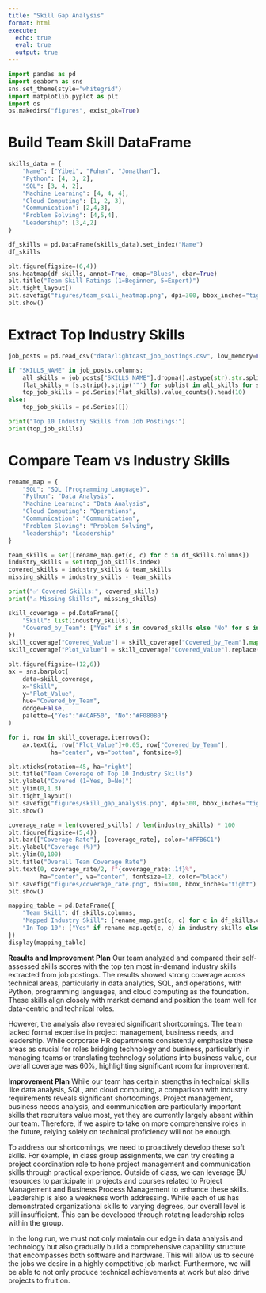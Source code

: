 ```yaml
---
title: "Skill Gap Analysis"
format: html
execute:
  echo: true   
  eval: true     
  output: true 
---
```


```python
import pandas as pd
import seaborn as sns
sns.set_theme(style="whitegrid")
import matplotlib.pyplot as plt
import os
os.makedirs("figures", exist_ok=True)
```

# Build Team Skill DataFrame
```python
skills_data = {
    "Name": ["Yibei", "Fuhan", "Jonathan"],
    "Python": [4, 3, 2],
    "SQL": [3, 4, 2],
    "Machine Learning": [4, 4, 4],
    "Cloud Computing": [1, 2, 3],
    "Communication": [2,4,3],
    "Problem Solving": [4,5,4],
    "Leadership": [3,4,2]
}

df_skills = pd.DataFrame(skills_data).set_index("Name")
df_skills

plt.figure(figsize=(6,4))
sns.heatmap(df_skills, annot=True, cmap="Blues", cbar=True)
plt.title("Team Skill Ratings (1=Beginner, 5=Expert)")
plt.tight_layout()
plt.savefig("figures/team_skill_heatmap.png", dpi=300, bbox_inches="tight")
plt.show()
```
# Extract Top Industry Skills
```python
job_posts = pd.read_csv("data/lightcast_job_postings.csv", low_memory=False)

if "SKILLS_NAME" in job_posts.columns:
    all_skills = job_posts["SKILLS_NAME"].dropna().astype(str).str.split(",")
    flat_skills = [s.strip().strip('"') for sublist in all_skills for s in sublist]
    top_job_skills = pd.Series(flat_skills).value_counts().head(10)
else:
    top_job_skills = pd.Series([])

print("Top 10 Industry Skills from Job Postings:")
print(top_job_skills)
```

# Compare Team vs Industry Skills
```python
rename_map = {
    "SQL": "SQL (Programming Language)",
    "Python": "Data Analysis",          
    "Machine Learning": "Data Analysis",
    "Cloud Computing": "Operations",    
    "Communication": "Communication",
    "Problem Sloving": "Problem Solving",
    "leadership": "Leadership"
}

team_skills = set([rename_map.get(c, c) for c in df_skills.columns])
industry_skills = set(top_job_skills.index)
covered_skills = industry_skills & team_skills
missing_skills = industry_skills - team_skills

print("✅ Covered Skills:", covered_skills)
print("⚠️ Missing Skills:", missing_skills)

skill_coverage = pd.DataFrame({
    "Skill": list(industry_skills),
    "Covered_by_Team": ["Yes" if s in covered_skills else "No" for s in industry_skills]
})
skill_coverage["Covered_Value"] = skill_coverage["Covered_by_Team"].map({"Yes": 1, "No": 0}).astype(int)
skill_coverage["Plot_Value"] = skill_coverage["Covered_Value"].replace(0, 0.01)

plt.figure(figsize=(12,6))
ax = sns.barplot(
    data=skill_coverage, 
    x="Skill", 
    y="Plot_Value", 
    hue="Covered_by_Team", 
    dodge=False, 
    palette={"Yes":"#4CAF50", "No":"#F08080"}
)

for i, row in skill_coverage.iterrows():
    ax.text(i, row["Plot_Value"]+0.05, row["Covered_by_Team"], 
            ha="center", va="bottom", fontsize=9)

plt.xticks(rotation=45, ha="right")
plt.title("Team Coverage of Top 10 Industry Skills")
plt.ylabel("Covered (1=Yes, 0=No)")
plt.ylim(0,1.3)
plt.tight_layout()
plt.savefig("figures/skill_gap_analysis.png", dpi=300, bbox_inches="tight")
plt.show()

coverage_rate = len(covered_skills) / len(industry_skills) * 100
plt.figure(figsize=(5,4))
plt.bar(["Coverage Rate"], [coverage_rate], color="#FFB6C1")
plt.ylabel("Coverage (%)")
plt.ylim(0,100)
plt.title("Overall Team Coverage Rate")
plt.text(0, coverage_rate/2, f"{coverage_rate:.1f}%", 
         ha="center", va="center", fontsize=12, color="black")
plt.savefig("figures/coverage_rate.png", dpi=300, bbox_inches="tight")
plt.show()

mapping_table = pd.DataFrame({
    "Team Skill": df_skills.columns,
    "Mapped Industry Skill": [rename_map.get(c, c) for c in df_skills.columns],
    "In Top 10": ["Yes" if rename_map.get(c, c) in industry_skills else "No" for c in df_skills.columns]
})
display(mapping_table)
```
**Results and Improvement Plan**
Our team analyzed and compared their self-assessed skills scores with the top ten most in-demand industry skills extracted from job postings. The results showed strong coverage across technical areas, particularly in data analytics, SQL, and operations, with Python, programming languages, and cloud computing as the foundation. These skills align closely with market demand and position the team well for data-centric and technical roles.

However, the analysis also revealed significant shortcomings. The team lacked formal expertise in project management, business needs, and leadership. While corporate HR departments consistently emphasize these areas as crucial for roles bridging technology and business, particularly in managing teams or translating technology solutions into business value, our overall coverage was 60%, highlighting significant room for improvement.

**Improvement Plan**
While our team has certain strengths in technical skills like data analysis, SQL, and cloud computing, a comparison with industry requirements reveals significant shortcomings. Project management, business needs analysis, and communication are particularly important skills that recruiters value most, yet they are currently largely absent within our team. Therefore, if we aspire to take on more comprehensive roles in the future, relying solely on technical proficiency will not be enough.

To address our shortcomings, we need to proactively develop these soft skills. For example, in class group assignments, we can try creating a project coordination role to hone project management and communication skills through practical experience. Outside of class, we can leverage BU resources to participate in projects and courses related to Project Management and Business Process Management to enhance these skills. Leadership is also a weakness worth addressing. While each of us has demonstrated organizational skills to varying degrees, our overall level is still insufficient. This can be developed through rotating leadership roles within the group.

In the long run, we must not only maintain our edge in data analysis and technology but also gradually build a comprehensive capability structure that encompasses both software and hardware. This will allow us to secure the jobs we desire in a highly competitive job market. Furthermore, we will be able to not only produce technical achievements at work but also drive projects to fruition.